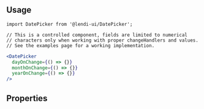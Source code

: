 
## Usage

```
import DatePicker from '@lendi-ui/DatePicker';

// This is a controlled component, fields are limited to numerical
// characters only when working with proper changeHandlers and values.
// See the examples page for a working implementation.
```

```jsx
<DatePicker
  dayOnChange={() => {}}
  monthOnChange={() => {}}
  yearOnChange={() => {}}
/>
```

## Properties

<PropTable>
  <PropTable.Entry
    name="size"
    type={`"sm" | "md" | "lg"`}
    defaultValue="md"
    description="The date-picker size"
  />
  <PropTable.Entry
    name="hasDayField"
    type="boolean"
    defaultValue={false}
    description="Flag to indicate whether or not the DD field should be included"
  />
  <PropTable.Entry
    name="isError"
    type="boolean"
    defaultValue={false}
    description="Flag to indicate whether or not a red outline should show around the component"
  />
  <PropTable.Entry
    name="isDisabled"
    type="boolean"
    defaultValue={false}
    description="Flag to indicate whether or not the component should show in readonly"
  />
  <PropTable.Entry
    name="dayValue"
    type="number"
    description="Value of the day input field"
  />
  <PropTable.Entry
    name="monthValue"
    type="number"
    description="Value of the month input field"
  />
  <PropTable.Entry
    name="yearValue"
    type="number"
    description="Value of the year input field"
  />
  <PropTable.Entry
    name="dayOnChange"
    type="() => void"
    description="Day input change handler"
  />
  <PropTable.Entry
    name="monthOnChange"
    type="() => void"
    description="Month input change handler"
  />
  <PropTable.Entry
    name="yearOnChange"
    type="() => void"
    description="Year input change handler"
  />
</PropTable>
